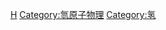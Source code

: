 {{Commonscat|Isotopes of hydrogen}}
{{Catmore}}

[[Category:同位素|H]]
[[Category:氫原子物理|Category:氫原子物理]]
[[Category:氢|Category:氢]]